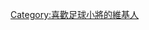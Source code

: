 {{Userbox
  |border-c = black
  |border-s = 1
  |id-c     = lime
  |id-s     = 16
  |id-fc    = black
  |info-c   = white
  |info-s   = 10
  |info-fc  = red
  |id       = {{lang|ja|翼}}
  |info     = 這個用戶是'''[[足球小將]]'''迷。
}}

[[Category:喜歡足球小將的維基人]]